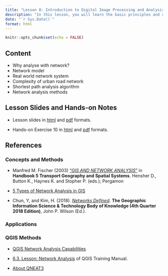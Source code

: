 ```yaml
---
title: "Lesson 8: Introduction to Digital Image Processing and Analysis "
description: "In this lesson, you will learn the basic principles and concepts of digital image processing and analysis."
date: "`r Sys.Date()`"
format: html
---
```


```r
knitr::opts_chunk$set(echo = FALSE)
```

## Content

-   Why analyse with network?
-   Network model
-   Real world network system
-   Complexity of urban road network
-   Shortest path analysis algorithm
-   Network analysis methods

## Lesson Slides and Hands-on Notes

-   Lesson slides in [html](../lesson/Lesson10/Lesson10.html) and [pdf](../lesson/Lesson10/Lesson10.pdf) formats.

-   Hands-on Exercise 10 in [html](../Hands-on_Ex/Hands-on_Ex10/Hands-on_Ex10.html) and [pdf](../Hands-on_Ex/Hands-on_Ex10/Hands-on_Ex10.pdf) formats.

## References

### Concepts and Methods

-   Manfred M. Fischer (2003) ["*GIS AND NETWORK ANALYSIS*"](https://www.researchgate.net/publication/23730944_GIS_and_network_analysis) in **Handbook 5 Transport Geography and Spatial Systems**. Hensher D., Button K., Haynes K. and Stopher P. (eds.); Pergamon

-   [5 Types of Network Analysis in GIS](https://gisgeography.com/network-analysis/)

-   Chun, Y, and Kim, H. (2018). [*Networks Defined*](https://gistbok.ucgis.org/bok-topics/2021-quarter-01/networks-defined). **The Geographic Information Science & Technology Body of Knowledge (4th Quarter 2018 Edition)**, John P. Wilson (Ed.).

### Applications

### QGIS Methods

-   [QGIS Network Analysis Capabilities](https://www.giscourse.com/qgis-network-analysis-capabilities/)

-   [6.3. Lesson: Network Analysis](https://docs.qgis.org/3.16/en/docs/training_manual/vector_analysis/network_analysis.html) of QGIS Training Manual.

-   [About QNEAT3](https://root676.github.io/)
